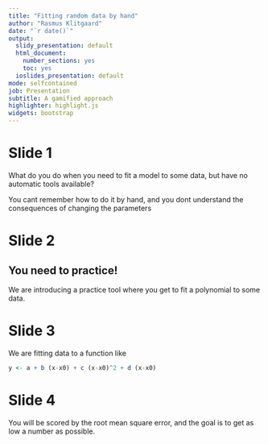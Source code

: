 ```yaml
---
title: "Fitting random data by hand"
author: "Rasmus Klitgaard"
date: "`r date()`"
output:
  slidy_presentation: default
  html_document:
    number_sections: yes
    toc: yes
  ioslides_presentation: default
mode: selfcontained
job: Presentation
subtitle: A gamified approach
highlighter: highlight.js
widgets: bootstrap
---
```


# Slide 1
What do you do when you need to fit a model to some data, but have no automatic tools available?

You cant remember how to do it by hand, and you dont understand the consequences of changing the parameters 

# Slide 2

## You need to practice!

We are introducing a practice tool where you get to fit a polynomial to some data.



# Slide 3

We are fitting data to a function like 

```r
y <- a + b (x-x0) + c (x-x0)^2 + d (x-x0)
```

# Slide 4

You will be scored by the root mean square error, and the goal is to get as low a number as possible.
